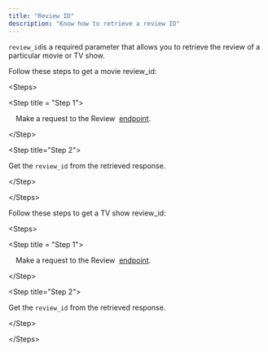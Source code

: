 ```yaml
---
title: "Review ID"
description: "Know how to retrieve a review ID"
---
```


`review_id`is a required parameter that allows you to retrieve the review of a particular movie or TV show.

Follow these steps to get a movie review\_id:

\<Steps>

\<Step title = "Step 1">

`  `Make a request to the Review  [endpoint](https://starlight.mintlify.app/api-reference/endpoints/reviews).

\</Step>

&#x20;\<Step title="Step 2">

Get the `review_id` from the retrieved response.

&#x20;\</Step>

\</Steps>

Follow these steps to get a TV show review\_id:

\<Steps>

\<Step title = "Step 1">

`  `Make a request to the Review  [endpoint](https://starlight.mintlify.app/api-reference/endpoints/reviews-1).

\</Step>

&#x20;\<Step title="Step 2">

Get the `review_id` from the retrieved response.

&#x20;\</Step>

\</Steps>